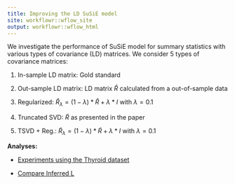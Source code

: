 ```yaml
---
title: Improving the LD SuSiE model
site: workflowr::wflow_site
output: workflowr::wflow_html
---
```


We investigate the performance of SuSiE model for summary statistics with various types of covariance (LD) matrices. We consider 5 types of covariance matrices:

1. In-sample LD matrix: Gold standard

2. Out-sample LD matrix: LD matrix $\widehat{R}$ calculated from a out-of-sample data

3. Regularized: $\widehat{R}_{\lambda} = (1-\lambda) * \widehat{R} + \lambda * I$ with $\lambda = 0.1$

4. Truncated SVD: $\tilde{R}$ as presented in the paper
5. TSVD + Reg.: $\tilde{R}_{\lambda} = (1-\lambda) * \tilde{R} + \lambda * I$ with $\lambda = 0.1$


**Analyses:**

+ [Experiments using the Thyroid dataset](Improved_LD_SuSiE_Thyroid_data.html)

+ [Compare Inferred L](Compare_infer_L.html)


